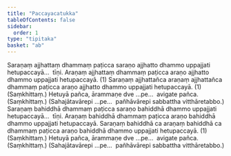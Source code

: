 ```yaml
---
title: "Paccayacatukka"
tableOfContents: false
sidebar:
  order: 1
type: "tipitaka"
basket: "ab"
---
```



<DynamicBreadcrumb />

<Division number="64">

<Paragraph number="2740">
Saraṇaṃ ajjhattaṃ dhammaṃ paṭicca saraṇo ajjhatto dhammo uppajjati hetupaccayā…  tīṇi.
</Paragraph>

<Paragraph number="2741">
Araṇaṃ ajjhattaṃ dhammaṃ paṭicca araṇo ajjhatto dhammo uppajjati hetupaccayā. (1)
</Paragraph>

<Paragraph number="2742">
Saraṇaṃ ajjhattañca araṇaṃ ajjhattañca dhammaṃ paṭicca araṇo ajjhatto dhammo uppajjati hetupaccayā. (1) (Saṃkhittaṃ.)
</Paragraph>

</Division>
<Division number="65">

<Paragraph number="2743">
Hetuyā pañca, ārammaṇe dve …pe…  avigate pañca. (Saṃkhittaṃ.) (Sahajātavārepi …pe…  pañhāvārepi sabbattha vitthāretabbo.)
</Paragraph>

</Division>
<Division number="66">

<Paragraph number="2744">
Saraṇaṃ bahiddhā dhammaṃ paṭicca saraṇo bahiddhā dhammo uppajjati hetupaccayā…  tīṇi.
</Paragraph>

<Paragraph number="2745">
Araṇaṃ bahiddhā dhammaṃ paṭicca araṇo bahiddhā dhammo uppajjati hetupaccayā.
</Paragraph>

<Paragraph number="2746">
Saraṇaṃ bahiddhā ca araṇaṃ bahiddhā ca dhammaṃ paṭicca araṇo bahiddhā dhammo uppajjati hetupaccayā. (1) (Saṃkhittaṃ.)
</Paragraph>

<Paragraph number="2747">
Hetuyā pañca, ārammaṇe dve …pe…  avigate pañca. (Saṃkhittaṃ.)
</Paragraph>

<Paragraph number="2748">
(Sahajātavārepi …pe…  pañhāvārepi sabbattha vitthāretabbo.)
</Paragraph>
</Division>